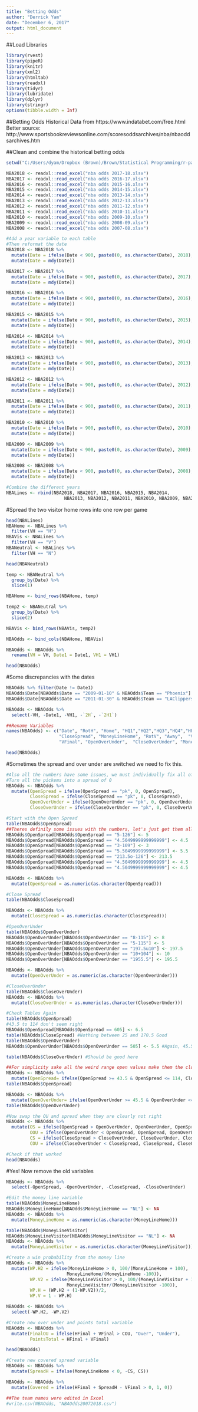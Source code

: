 ```yaml
---
title: "Betting Odds"
author: "Derrick Yam"
date: "December 6, 2017"
output: html_document
---
```


##Load Libraries
```r
library(rvest)
library(pipeR)
library(knitr)
library(xml2)
library(htmltab)
library(readxl)
library(tidyr)
library(lubridate)
library(dplyr)
library(stringr)
options(tibble.width = Inf)
```


##Betting Odds
Historical Data from https://www.indatabet.com/free.html
Better source: http://www.sportsbookreviewsonline.com/scoresoddsarchives/nba/nbaoddsarchives.htm

##Clean and combine the historical betting odds
```r
setwd("C:/Users/dyam/Dropbox (Brown)/Brown/Statistical Programming/r-package-teamivy/Historical Betting Lines")

NBA2018 <- readxl::read_excel("nba odds 2017-18.xlsx")
NBA2017 <- readxl::read_excel("nba odds 2016-17.xlsx")
NBA2016 <- readxl::read_excel("nba odds 2015-16.xlsx")
NBA2015 <- readxl::read_excel("nba odds 2014-15.xlsx")
NBA2014 <- readxl::read_excel("nba odds 2013-14.xlsx")
NBA2013 <- readxl::read_excel("nba odds 2012-13.xlsx")
NBA2012 <- readxl::read_excel("nba odds 2011-12.xlsx")
NBA2011 <- readxl::read_excel("nba odds 2010-11.xlsx")
NBA2010 <- readxl::read_excel("nba odds 2009-10.xlsx")
NBA2009 <- readxl::read_excel("nba odds 2008-09.xlsx")
NBA2008 <- readxl::read_excel("nba odds 2007-08.xlsx")

#Add a year variable to each table
#Then reformat the date
NBA2018 <- NBA2018 %>% 
  mutate(Date = ifelse(Date < 900, paste0(0, as.character(Date), 2018), paste0(as.character(Date), 2017))) %>% 
  mutate(Date = mdy(Date))

NBA2017 <- NBA2017 %>% 
  mutate(Date = ifelse(Date < 900, paste0(0, as.character(Date), 2017), paste0(as.character(Date), 2016))) %>% 
  mutate(Date = mdy(Date))

NBA2016 <- NBA2016 %>% 
  mutate(Date = ifelse(Date < 900, paste0(0, as.character(Date), 2016), paste0(as.character(Date), 2015))) %>% 
  mutate(Date = mdy(Date))

NBA2015 <- NBA2015 %>% 
  mutate(Date = ifelse(Date < 900, paste0(0, as.character(Date), 2015), paste0(as.character(Date), 2014))) %>% 
  mutate(Date = mdy(Date))

NBA2014 <- NBA2014 %>% 
  mutate(Date = ifelse(Date < 900, paste0(0, as.character(Date), 2014), paste0(as.character(Date), 2013))) %>% 
  mutate(Date = mdy(Date))

NBA2013 <- NBA2013 %>% 
  mutate(Date = ifelse(Date < 900, paste0(0, as.character(Date), 2013), paste0(as.character(Date), 2012))) %>% 
  mutate(Date = mdy(Date))

NBA2012 <- NBA2012 %>% 
  mutate(Date = ifelse(Date < 900, paste0(0, as.character(Date), 2012), paste0(as.character(Date), 2011))) %>% 
  mutate(Date = mdy(Date))

NBA2011 <- NBA2011 %>% 
  mutate(Date = ifelse(Date < 900, paste0(0, as.character(Date), 2011), paste0(as.character(Date), 2010))) %>% 
  mutate(Date = mdy(Date))

NBA2010 <- NBA2010 %>% 
  mutate(Date = ifelse(Date < 900, paste0(0, as.character(Date), 2010), paste0(as.character(Date), 2009))) %>% 
  mutate(Date = mdy(Date))

NBA2009 <- NBA2009 %>% 
  mutate(Date = ifelse(Date < 900, paste0(0, as.character(Date), 2009), paste0(as.character(Date), 2008))) %>% 
  mutate(Date = mdy(Date))

NBA2008 <- NBA2008 %>% 
  mutate(Date = ifelse(Date < 900, paste0(0, as.character(Date), 2008), paste0(as.character(Date), 2007))) %>% 
  mutate(Date = mdy(Date))

#Combine the different years
NBALines <- rbind(NBA2018, NBA2017, NBA2016, NBA2015, NBA2014,
                      NBA2013, NBA2012, NBA2011, NBA2010, NBA2009, NBA2008)
```


#Spread the two visitor home rows into one row per game
```r

head(NBALines)
NBAHome <- NBALines %>% 
  filter(VH == "H")
NBAVis <- NBALines %>% 
  filter(VH == "V")
NBANeutral <- NBALines %>% 
  filter(VH == "N")

head(NBANeutral)

temp <- NBANeutral %>% 
  group_by(Date) %>% 
  slice(1)

NBAHome <- bind_rows(NBAHome, temp)

temp2 <- NBANeutral %>% 
  group_by(Date) %>% 
  slice(2)

NBAVis <- bind_rows(NBAVis, temp2)

NBAOdds <- bind_cols(NBAHome, NBAVis)

NBAOdds <- NBAOdds %>% 
  rename(VH = VH, Date1 = Date1, VH1 = VH1)

head(NBAOdds)
```


#Some discrepancies with the dates
```r
NBAOdds %>% filter(Date != Date1)
NBAOdds$Date[NBAOdds$Date == "2009-01-10" & NBAOdds$Team == "Phoenix"] <- "2009-01-09"
NBAOdds$Date[NBAOdds$Date == "2011-01-30" & NBAOdds$Team == "LAClippers"] <- "2011-01-29"

NBAOdds <- NBAOdds %>% 
  select(-VH, -Date1, -VH1, -`2H`, -`2H1`)

##Rename Variables
names(NBAOdds) <- c("Date", "RotH", "Home", "HQ1","HQ2","HQ3","HQ4","HFinal","OpenSpread",
                    "CloseSpread", "MoneyLineHome", "RotV", "Away",  "VQ1",   "VQ2",   "VQ3",   "VQ4",
                    "VFinal", "OpenOverUnder",  "CloseOverUnder", "MoneyLineVisitor")

head(NBAOdds)
```

#Sometimes the spread and over under are switched we need to fix this.

```r
#Also all the numbers have some issues, we must individually fix all of them which will be a major pain.
#Turn all the pickems into a spread of 0
NBAOdds <- NBAOdds %>% 
  mutate(OpenSpread = ifelse(OpenSpread == "pk", 0, OpenSpread),
         CloseSpread = ifelse(CloseSpread == "pk", 0, CloseSpread),
         OpenOverUnder = ifelse(OpenOverUnder == "pk", 0, OpenOverUnder),
         CloseOverUnder = ifelse(CloseOverUnder == "pk", 0, CloseOverUnder))

#Start with the Open Spread
table(NBAOdds$OpenSpread)
##Theres definily some issues with the numbers, let's just get them all into numeric first.
NBAOdds$OpenSpread[NBAOdds$OpenSpread == "5-126"] <- 5
NBAOdds$OpenSpread[NBAOdds$OpenSpread == "4.5049999999999999"] <- 4.5
NBAOdds$OpenSpread[NBAOdds$OpenSpread == "3-109"] <- 3
NBAOdds$OpenSpread[NBAOdds$OpenSpread == "5.5049999999999999"] <- 5.5
NBAOdds$OpenSpread[NBAOdds$OpenSpread == "213.5o-126"] <- 213.5
NBAOdds$OpenSpread[NBAOdds$OpenSpread == "4.5049999999999999"] <- 4.5
NBAOdds$OpenSpread[NBAOdds$OpenSpread == "4.5049999999999999"] <- 4.5

NBAOdds <- NBAOdds %>% 
  mutate(OpenSpread = as.numeric(as.character(OpenSpread)))

#Close Spread         
table(NBAOdds$CloseSpread)

NBAOdds <- NBAOdds %>% 
  mutate(CloseSpread = as.numeric(as.character(CloseSpread)))

#OpenOverUnder
table(NBAOdds$OpenOverUnder)
NBAOdds$OpenOverUnder[NBAOdds$OpenOverUnder == "8-115"] <- 8
NBAOdds$OpenOverUnder[NBAOdds$OpenOverUnder == "5-115"] <- 5
NBAOdds$OpenOverUnder[NBAOdds$OpenOverUnder == "197.5u10"] <- 197.5
NBAOdds$OpenOverUnder[NBAOdds$OpenOverUnder == "10+104"] <- 10
NBAOdds$OpenOverUnder[NBAOdds$OpenOverUnder == "1955.5"] <- 195.5

NBAOdds <- NBAOdds %>% 
  mutate(OpenOverUnder = as.numeric(as.character(OpenOverUnder)))

#CloseOverUnder
table(NBAOdds$CloseOverUnder)
NBAOdds <- NBAOdds %>% 
  mutate(CloseOverUnder = as.numeric(as.character(CloseOverUnder)))

#Check Tables Again
table(NBAOdds$OpenSpread)
#43.5 to 114 don't seem right
NBAOdds$OpenSpread[NBAOdds$OpenSpread == 605] <- 6.5
table(NBAOdds$CloseSpread) #Nothing between 25 and 170.5 Good
table(NBAOdds$OpenOverUnder)
NBAOdds$OpenOverUnder[NBAOdds$OpenOverUnder == 505] <- 5.5 #Again, 45.5 to 109 don't seem right

table(NBAOdds$CloseOverUnder) #Should be good here

##For simplicity sake all the weird range open values make them the close values
NBAOdds <- NBAOdds %>% 
  mutate(OpenSpread= ifelse(OpenSpread >= 43.5 & OpenSpread <= 114, CloseSpread, OpenSpread))
table(NBAOdds$OpenSpread)

NBAOdds <- NBAOdds %>% 
  mutate(OpenOverUnder= ifelse(OpenOverUnder >= 45.5 & OpenOverUnder <= 109, CloseOverUnder, OpenOverUnder))
table(NBAOdds$OpenOverUnder)

#Now swap the OU and spread when they are clearly not right
NBAOdds <- NBAOdds %>% 
  mutate(OS = ifelse(OpenSpread > OpenOverUnder, OpenOverUnder, OpenSpread),
         OOU = ifelse(OpenOverUnder < OpenSpread, OpenSpread, OpenOverUnder),
         CS = ifelse(CloseSpread > CloseOverUnder, CloseOverUnder, CloseSpread),
         COU = ifelse(CloseOverUnder < CloseSpread, CloseSpread, CloseOverUnder))

#Check if that worked
head(NBAOdds)
```

#Yes! Now remove the old variables
```r

NBAOdds <- NBAOdds %>% 
  select(-OpenSpread, -OpenOverUnder, -CloseSpread, -CloseOverUnder)

#Edit the money line variable
table(NBAOdds$MoneyLineHome)
NBAOdds$MoneyLineHome[NBAOdds$MoneyLineHome == "NL"] <- NA
NBAOdds <- NBAOdds %>% 
  mutate(MoneyLineHome = as.numeric(as.character(MoneyLineHome)))

table(NBAOdds$MoneyLineVisitor)
NBAOdds$MoneyLineVisitor[NBAOdds$MoneyLineVisitor == "NL"] <- NA
NBAOdds <- NBAOdds %>% 
  mutate(MoneyLineVisitor = as.numeric(as.character(MoneyLineVisitor)))

#Create a win probability from the money line
NBAOdds <- NBAOdds %>% 
  mutate(WP.H2 = ifelse(MoneyLineHome > 0, 100/(MoneyLineHome + 100),
                       MoneyLineHome/(MoneyLineHome -100)),
         WP.V2 = ifelse(MoneyLineVisitor > 0, 100/(MoneyLineVisitor + 100),
                       MoneyLineVisitor/(MoneyLineVisitor -100)),
         WP.H = (WP.H2 + (1-WP.V2))/2,
         WP.V = 1 - WP.H)

NBAOdds <- NBAOdds %>% 
  select(-WP.H2, -WP.V2)

#Create new over under and points total variable
NBAOdds <- NBAOdds %>% 
  mutate(FinalOU = ifelse(HFinal + VFinal > COU, "Over", "Under"),
         PointsTotal = HFinal + VFinal)

head(NBAOdds)

#Create new covered spread variable
NBAOdds <- NBAOdds %>% 
  mutate(SpreadH = ifelse(MoneyLineHome < 0, -CS, CS))

NBAOdds <- NBAOdds %>% 
  mutate(Covered = ifelse(HFinal + SpreadH - VFinal > 0, 1, 0))

##The team names were edited in Excel
#write.csv(NBAOdds, "NBAOdds20072018.csv")
```

